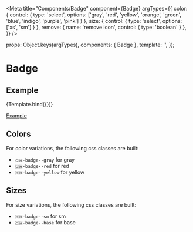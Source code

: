 
<Meta 
  title="Components/Badge" 
  component={Badge}
  argTypes={{
    color: { control: { type: 'select', options: ['gray', 'red', 'yellow', 'orange', 'green', 'blue', 'indigo', 'purple', 'pink'] } },
    size: { control: { type: 'select', options: ['xs', 'sm'] } },
    remove: { name: 'remove icon', control: { type: 'boolean' } },
  }}
/>

  props: Object.keys(argTypes),
  components: { Badge },
  template: '<Badge :color="color" :size="size" :remove="remove" :label="label" />',
});

# Badge

## Example

<Canvas>
  <Story
    name="Example"
    args={{
      color: 'gray',
      size: 'sm',
      remove: false,
      label: 'Badge',
    }}
  >
    {Template.bind({})}
  </Story>
</Canvas>

<ArgsTable story="Example" />

[Example](?path=/story/components-button--example)

## Colors
For color variations, the following css classes are built:
- `🇨🇭-badge--gray` for gray
- `🇨🇭-badge--red` for red
- `🇨🇭-badge--yellow` for yellow



## Sizes
For size variations, the following css classes are built:
- `🇨🇭-badge--sm` for sm
- `🇨🇭-badge--base` for base